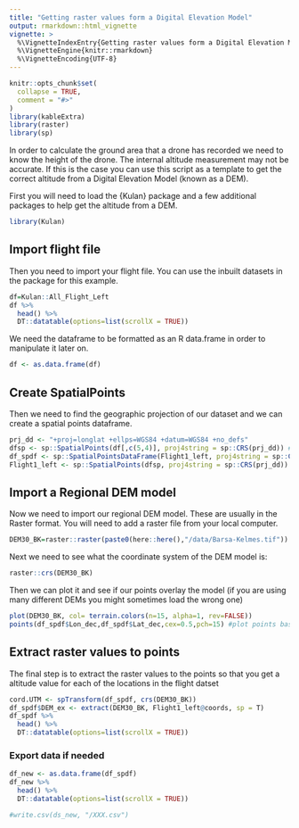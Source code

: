 ```yaml
---
title: "Getting raster values form a Digital Elevation Model"
output: rmarkdown::html_vignette
vignette: >
  %\VignetteIndexEntry{Getting raster values form a Digital Elevation Model}
  %\VignetteEngine{knitr::rmarkdown}
  %\VignetteEncoding{UTF-8}
---
```


```r
knitr::opts_chunk$set(
  collapse = TRUE,
  comment = "#>"
)
library(kableExtra)
library(raster)
library(sp)
```

In order to calculate the ground area that a drone has recorded we need to know the height of the drone. The internal altitude measurement may not be accurate. If this is the case you can use this script as a template to get the correct altitude from a Digital Elevation Model (known as a DEM). 

First you will need to load the {Kulan} package and a few additional packages to help get the altitude from a DEM. 

```r
library(Kulan)
```


## Import flight file

Then you need to import your flight file. You can use the inbuilt datasets in the package for this example. 

```r
df=Kulan::All_Flight_Left
df %>% 
  head() %>%
  DT::datatable(options=list(scrollX = TRUE))
```

We need the dataframe to be formatted as an R data.frame in order to manipulate it later on.

```r
df <- as.data.frame(df)
```

## Create SpatialPoints

Then we need to find the geographic projection of our dataset and we can create a spatial points dataframe. 

```r
prj_dd <- "+proj=longlat +ellps=WGS84 +datum=WGS84 +no_defs"
dfsp <- sp::SpatialPoints(df[,c(5,4)], proj4string = sp::CRS(prj_dd)) #it needs to have Longitude first and Latitude second!!!!
df_spdf <- sp::SpatialPointsDataFrame(Flight1_left, proj4string = sp::CRS(prj_dd), data = df)
Flight1_left <- sp::SpatialPoints(dfsp, proj4string = sp::CRS(prj_dd))
```

## Import a Regional DEM model

Now we need to import our regional DEM model. These are usually in the Raster format. You will need to add a raster file from your local computer. 

```r
DEM30_BK=raster::raster(paste0(here::here(),"/data/Barsa-Kelmes.tif"))
```

Next we need to see what the coordinate system of the DEM model is: 

```r
raster::crs(DEM30_BK)

```

Then we can plot it and see if our points overlay the model (if you are using many different DEMs you might sometimes load the wrong one)

```r
plot(DEM30_BK, col= terrain.colors(n=15, alpha=1, rev=FALSE))
points(df_spdf$Lon_dec,df_spdf$Lat_dec,cex=0.5,pch=15) #plot points based on long/lat

```

## Extract raster values to points
The final step is to extract the raster values to the points so that you get a altitude value for each of the locations in the flight datset

```r

cord.UTM <- spTransform(df_spdf, crs(DEM30_BK))
df_spdf$DEM_ex <- extract(DEM30_BK, Flight1_left@coords, sp = T)
df_spdf %>% 
  head() %>% 
  DT::datatable(options=list(scrollX = TRUE))

```


### Export data if needed


```r
df_new <- as.data.frame(df_spdf)
df_new %>% 
  head() %>% 
  DT::datatable(options=list(scrollX = TRUE))

#write.csv(ds_new, "/XXX.csv")

```


################################################################################################
